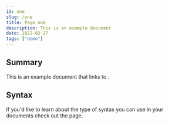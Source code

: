 ```yaml
---
id: one
slug: /one
title: Page one
description: This is an example document
date: 2022-02-27
tags: ["demo"]
---
```


## Summary

This is an example document that links to <DocLink id="two" />.

## Syntax

If you'd like to learn about the type of syntax you can use in your documents check out the <DocLink id="docsSyntax" /> page.
